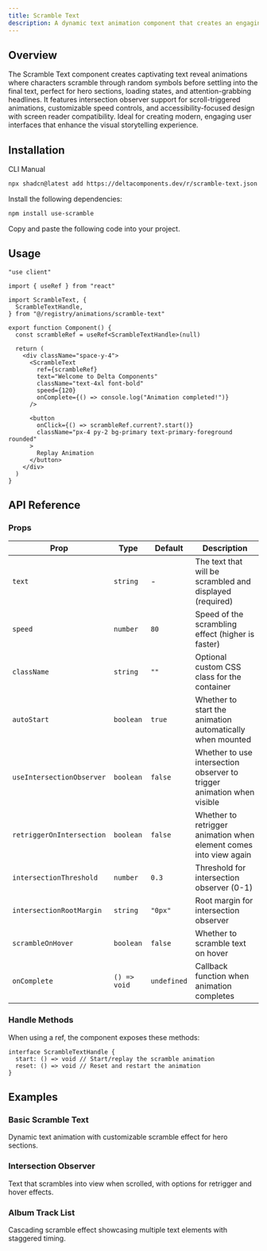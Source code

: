 ```yaml
---
title: Scramble Text
description: A dynamic text animation component that creates an engaging scramble effect with customizable speed, intersection observer support, and accessibility features.
---
```


<ComponentPreview name="scramble-text-demo" />

## Overview

The Scramble Text component creates captivating text reveal animations where characters scramble through random symbols before settling into the final text, perfect for hero sections, loading states, and attention-grabbing headlines. It features intersection observer support for scroll-triggered animations, customizable speed controls, and accessibility-focused design with screen reader compatibility. Ideal for creating modern, engaging user interfaces that enhance the visual storytelling experience.

## Installation

<Tabs defaultValue="cli">

<TabsList>
  <TabsTrigger value="cli">CLI</TabsTrigger>
  <TabsTrigger value="manual">Manual</TabsTrigger>
</TabsList>

<TabsContent value="cli">

```bash
npx shadcn@latest add https://deltacomponents.dev/r/scramble-text.json
```

</TabsContent>

<TabsContent value="manual">

<Steps>

<Step>Install the following dependencies:</Step>

```bash
npm install use-scramble
```

<Step>Copy and paste the following code into your project.</Step>

<ComponentSource name="scramble-text" />

</Steps>

</TabsContent>

</Tabs>

## Usage

```tsx
"use client"

import { useRef } from "react"

import ScrambleText, {
  ScrambleTextHandle,
} from "@/registry/animations/scramble-text"

export function Component() {
  const scrambleRef = useRef<ScrambleTextHandle>(null)

  return (
    <div className="space-y-4">
      <ScrambleText
        ref={scrambleRef}
        text="Welcome to Delta Components"
        className="text-4xl font-bold"
        speed={120}
        onComplete={() => console.log("Animation completed!")}
      />

      <button
        onClick={() => scrambleRef.current?.start()}
        className="px-4 py-2 bg-primary text-primary-foreground rounded"
      >
        Replay Animation
      </button>
    </div>
  )
}
```

## API Reference

### Props

<div className="overflow-x-auto">

| Prop                      | Type         | Default     | Description                                                            |
| ------------------------- | ------------ | ----------- | ---------------------------------------------------------------------- |
| `text`                    | `string`     | -           | The text that will be scrambled and displayed (required)               |
| `speed`                   | `number`     | `80`        | Speed of the scrambling effect (higher is faster)                      |
| `className`               | `string`     | `""`        | Optional custom CSS class for the container                            |
| `autoStart`               | `boolean`    | `true`      | Whether to start the animation automatically when mounted              |
| `useIntersectionObserver` | `boolean`    | `false`     | Whether to use intersection observer to trigger animation when visible |
| `retriggerOnIntersection` | `boolean`    | `false`     | Whether to retrigger animation when element comes into view again      |
| `intersectionThreshold`   | `number`     | `0.3`       | Threshold for intersection observer (0-1)                              |
| `intersectionRootMargin`  | `string`     | `"0px"`     | Root margin for intersection observer                                  |
| `scrambleOnHover`         | `boolean`    | `false`     | Whether to scramble text on hover                                      |
| `onComplete`              | `() => void` | `undefined` | Callback function when animation completes                             |

</div>

### Handle Methods

When using a ref, the component exposes these methods:

```tsx
interface ScrambleTextHandle {
  start: () => void // Start/replay the scramble animation
  reset: () => void // Reset and restart the animation
}
```

## Examples

### Basic Scramble Text

Dynamic text animation with customizable scramble effect for hero sections.

<ComponentPreview name="scramble-text-demo" />

### Intersection Observer

Text that scrambles into view when scrolled, with options for retrigger and hover effects.

<ComponentPreview name="scramble-text-intersection-demo" />

### Album Track List

Cascading scramble effect showcasing multiple text elements with staggered timing.

<ComponentPreview name="scramble-text-albums-demo" />
